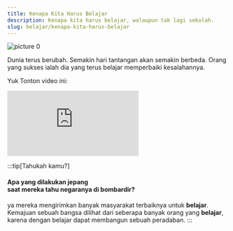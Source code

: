 ```yaml
---
title: Kenapa Kita Harus Belajar
description: Kenapa kita harus belajar, walaupun tak lagi sekolah.
slug: belajar/kenapa-kita-harus-belajar
---
```


![picture 0](../../../../images/5f61f2e6517c09e65b83e082c39d14a45767ba35a0072317acffc4efc92ea9a9.png)  

Dunia terus berubah. Semakin hari tantangan akan semakin berbeda. Orang yang sukses ialah dia yang terus belajar memperbaiki kesalahannya.

Yuk Tonton video ini: 

<iframe class="w-full !h-[410px] rounded-lg" src="https://www.youtube.com/embed/kKvXmwRElpE" title="YouTube video player" frameborder="0" allow="accelerometer; autoplay; clipboard-write; encrypted-media; gyroscope; picture-in-picture; web-share" allowfullscreen></iframe>

:::tip[Tahukah kamu?]
#### Apa yang dilakukan jepang <br/> saat mereka tahu negaranya di bombardir?

ya mereka mengirimkan banyak masyarakat terbaiknya untuk **belajar**.   
Kemajuan sebuah bangsa dilihat dari seberapa banyak orang yang **belajar**, karena dengan belajar dapat membangun sebuah peradaban.
:::
